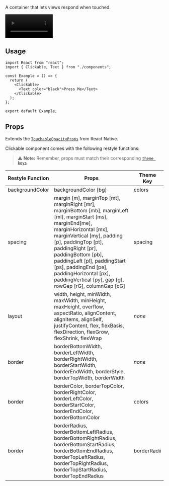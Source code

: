 A container that lets views respond when touched.

<video controls autoplay width="30%" muted>
  <source src="https://github.com/user-attachments/assets/043742f1-0eae-4d7b-96e7-7c351ad2610c" />
</video>

## Usage

```tsx
import React from "react";
import { Clickable, Text } from "./components";

const Example = () => {
  return (
    <Clickable>
      <Text color="black">Press Me</Text>
    </Clickable>
  );
};

export default Example;
```

## Props

Extends the [`TouchableOpacityProps`](https://reactnative.dev/docs/touchableopacity#props) from React Native.

Clickable component comes with the following restyle functions:


> ⚠️ **Note:** Remember, props must match their corresponding [`theme keys`](/docs/themeing)

| Restyle Function | Props                                                                                                                                                                                                                                                                                                                                                                        | Theme Key   |
| ---------------- | ---------------------------------------------------------------------------------------------------------------------------------------------------------------------------------------------------------------------------------------------------------------------------------------------------------------------------------------------------------------------------- | ----------- |
| backgroundColor  | backgroundColor [bg]                                                                                                                                                                                                                                                                                                                                                         | colors      |
| spacing          | margin [m], marginTop [mt], marginRight [mr], marginBottom [mb], marginLeft [ml], marginStart [ms], marginEnd[me], marginHorizontal [mx], marginVertical [my], padding [p], paddingTop [pt], paddingRight [pr], paddingBottom [pb], paddingLeft [pl], paddingStart [ps], paddingEnd [pe], paddingHorizontal [px], paddingVertical [py], gap [g], rowGap [rG], columnGap [cG] | spacing     |
| layout           | width, height, minWidth, maxWidth, minHeight, maxHeight, overflow, aspectRatio, alignContent, alignItems, alignSelf, justifyContent, flex, flexBasis, flexDirection, flexGrow, flexShrink, flexWrap                                                                                                                                                                          | _none_      |
| border           | borderBottomWidth, borderLeftWidth, borderRightWidth, borderStartWidth, borderEndWidth, borderStyle, borderTopWidth, borderWidth                                                                                                                                                                                                                                             | _none_      |
| border           | borderColor, borderTopColor, borderRightColor, borderLeftColor, borderStartColor, borderEndColor, borderBottomColor                                                                                                                                                                                                                                                          | colors      |
| border           | borderRadius, borderBottomLeftRadius, borderBottomRightRadius, borderBottomStartRadius, borderBottomEndRadius, borderTopLeftRadius, borderTopRightRadius, borderTopStartRadius, borderTopEndRadius                                                                                                                                                                           | borderRadii |
